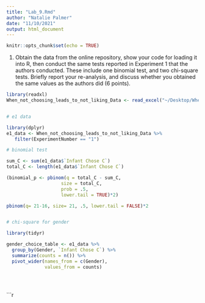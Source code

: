 ```yaml
---
title: "Lab_9.Rmd"
author: "Natalie Palmer"
date: "11/10/2021"
output: html_document
---
```


```r
knitr::opts_chunk$set(echo = TRUE)
```
1. Obtain the data from the online repository, show your code for loading it into R, then conduct the same tests reported in Experiment 1 that the authors conducted. These include one binomial test, and two chi-square tests. Briefly report your re-analysis, and discuss whether you obtained the same values as the authors did (6 points).
```r
library(readxl)
When_not_choosing_leads_to_not_liking_Data <- read_excel("~/Desktop/When not choosing leads to not liking_Data.xlsx")


# e1 data

library(dplyr)
e1_data <- When_not_choosing_leads_to_not_liking_Data %>%
   filter(ExperimentNumber == "1")

# binomial test

sum_C <- sum(e1_data$`Infant Chose C`)
total_C <- length(e1_data$`Infant Chose C`)

(binomial_p <- pbinom(q = total_C - sum_C,
                    size = total_C,
                    prob = .5,
                    lower.tail = TRUE)*2)

pbinom(q= 21-16, size= 21, .5, lower.tail = FALSE)*2


# chi-square for gender 

library(tidyr)

gender_choice_table <- e1_data %>%
  group_by(Gender, `Infant Chose C`) %>%
  summarize(counts = n()) %>%
  pivot_wider(names_from = c(Gender),
              values_from = counts)





```


```r
